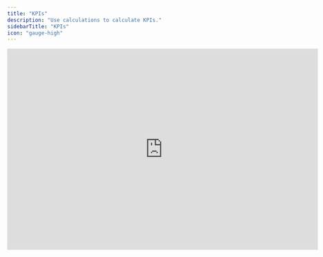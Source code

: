 ```yaml
---
title: "KPIs"
description: "Use calculations to calculate KPIs."
sidebarTitle: "KPIs"
icon: "gauge-high"
---
```


<iframe width="720" height="466" src="https://www.loom.com/embed/78f507cbb61b4cd79b2e7ab3ce536b8f?sid=b067a193-0e2e-4a26-9fd9-3ce7a9de6252" frameborder="0" webkitallowfullscreen mozallowfullscreen allowfullscreen />

## Overview

You have full flexibility to create KPIs based on your needs and place them wherever you prefer.

## Basics

You can use calculations to compute KPIs. The strength of calculations lies in their consistency—formulas remain the same across periods, making them easy to maintain. Additionally, since they are always derived from other rows, they automatically calculate both forecasted and budgeted values.

<Tip>
  We recommend creating KPIs in standard sheets rather than within a separate consolidation system. When using consolidation and templates, formulas in calculations are fixed and cannot be adjusted per instance. By keeping KPIs outside the consolidation system, you gain greater flexibility to tailor formulas to your specific needs.
</Tip>